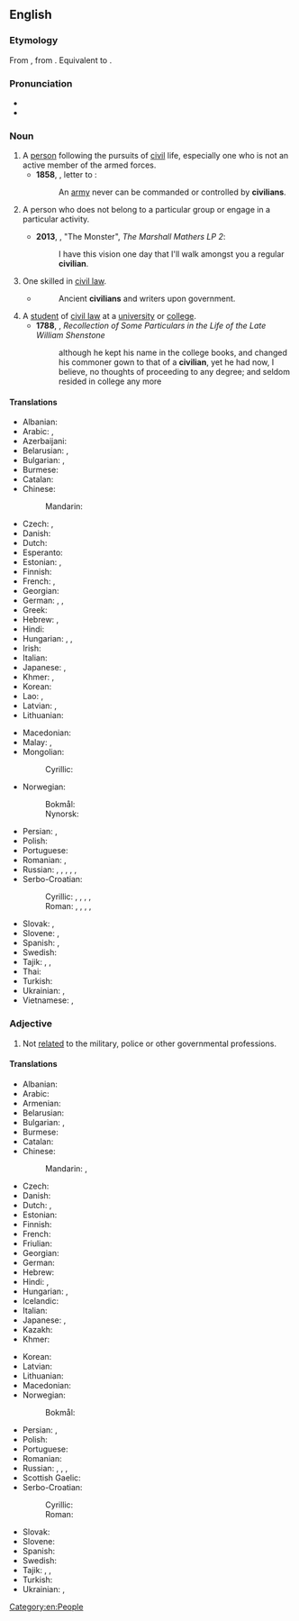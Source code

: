 ==English==

===Etymology===
From {{inh|en|enm|cyvylien}}, from {{der|en|fro|civilien}}. Equivalent to {{af|en|civil|-ian}}.

===Pronunciation===
* {{IPA|en|/sɪˈvɪljən/}}
* {{audio|en|en-us-civilian.ogg|Audio (US)}}

===Noun===
{{en-noun}}

# A [[person]] following the pursuits of [[civil]] life, especially one who is not an active member of the armed forces.
#* '''1858''', {{w|Prince George, Duke of Cambridge|Prince George}}, letter to {{w|Colin Campbell, 1st Baron Clyde|Sir Colin Campbell}}: 
#*: An [[army]] never can be commanded or controlled by '''civilians'''.
#: {{ux|en|Three '''civilians''' were apprehended by the soldiers and taken away in a military vehicle.}}
# {{lb|en|informal}} A person who does not belong to a particular group or engage in a particular activity.
#* '''2013''', {{w|Eminem}}, "The Monster", ''The Marshall Mathers LP 2'':
#*: I have this vision one day that I'll walk amongst you a regular '''civilian'''.
#: {{ux|en|The bathroom was for employees only, so '''civilians''' weren't allowed to use it.}}
# One skilled in [[civil law]].
#* {{RQ:Swift DL4}}
#*: Ancient '''civilians''' and writers upon government.
# A [[student]] of [[civil law]] at a [[university]] or [[college]].
#* '''1788''', {{w|Richard Graves}}, ''Recollection of Some Particulars in the Life of the Late William Shenstone''
#*: although he kept his name in the college books, and changed his commoner gown to that of a '''civilian''', yet he had now, I believe, no thoughts of proceeding to any degree; and seldom resided in college any more

====Translations====
{{trans-top|non-military person}}
* Albanian: {{t+|sq|civil|m}}
* Arabic: {{t|ar|مَدَنِيّ|m}}, {{t|ar|مَدَنِيَّة|f}}
* Azerbaijani: {{t|az|[[dinc]] [[sakin]]}} {{qualifier|non-combatant}}
* Belarusian: {{t|be|[[цыві́льны]] [[чалаве́к]]|m}}, {{t|be|[[цывільны|цыві́льная]] [[асо́ба]]|f}}
* Bulgarian: {{t+|bg|циви́лен|m}}, {{t|bg|[[цивилен|циви́лно]] [[лице́]]|n}}
* Burmese: {{t+|my|အရပ်သား}}
* Catalan: {{t|ca|paisà|m}}
* Chinese:
*: Mandarin: {{t+|cmn|平民|tr=píngmín}}
* Czech: {{t+|cs|civilista|m}}, {{t|cs|civilistka|f}}
* Danish: {{t|da|civilist|c}}
* Dutch: {{t+|nl|burger|m}}
* Esperanto: {{t|eo|civilulo}}
* Estonian: {{t|et|tsivilist}}, {{t|et|eraisik}}
* Finnish: {{t+|fi|siviili}}
* French: {{t+|fr|civil|m}}, {{t+|fr|civile|f}}
* Georgian: {{t|ka|[[სამოქალაქო]] [[პირი]]}}
* German: {{t+|de|Zivilist|m}}, {{t+|de|Zivilistin|f}}, {{t+|de|Zivilperson|f}}
* Greek: {{t+|el|πολίτης|m|f}}
* Hebrew: {{t+|he|אֶזְרָח|m|tr=ezrákh}}, {{t|he|אֶזְרָחִית|f|tr=ezrakhít}}
* Hindi: {{t+|hi|नागरिक |m}}
* Hungarian: {{t+|hu|civil}}, {{t|hu|civil személy}}, {{t|hu|polgári személy}}
* Irish: {{t|ga|sibhialtach|m}}
* Italian: {{t+|it|civile|m}}
* Japanese: {{t+|ja|文民|tr=ぶんみん, bunmin}}, {{t+|ja|民間人|tr=みんかんじん, minkanjin}}
* Khmer: {{t|km|ជនស៊ីវិល}}, {{t+|km|អយោធ}}
* Korean: {{t+|ko|민간인(民間人)}}
* Lao: {{t|lo|ພົນລະເຮືອນ}}, {{t|lo|ພໍ່ເຮືອນ}}
* Latvian: {{t|lv|civilists|m}}, {{t|lv|civiliste|f}}
* Lithuanian: {{t|lt|civilis|m}}
{{trans-mid}}
* Macedonian: {{t|mk|цивил|m}}
* Malay: {{t|ms|[[orang]] [[periman]]}}, {{t|ms|[[orang]] [[awam]]}}
* Mongolian:
*: Cyrillic: {{t+|mn|иргэн}}
* Norwegian:
*: Bokmål: {{t|nb|sivilist|m}}
*: Nynorsk: {{t|nn|sivilist|m}}
* Persian: {{t+|fa|غیرنظامی|tr=ğeyrenezâmi}}, {{t|fa|[[شخص]] [[غیرنظامی]]|tr=šaxs-e ğeyrenezâmi}}
* Polish: {{t+|pl|cywil|m}}
* Portuguese: {{t+|pt|civil|m|f}}
* Romanian: {{t+|ro|civil|m}}, {{t|ro|civilă|f}}
* Russian: {{t|ru|[[гражданский|гражда́нское]] [[лицо́]]|n}}, {{t|ru|[[гражда́нский]] [[челове́к]]|m}}, {{t+|ru|гражда́нский|m}}, {{t+|ru|шта́тский|m}}, {{t|ru|[[ми́рный]] [[жи́тель]]|m}}, {{t|ru|[[мирный|ми́рная]] [[жи́тельница]]|f}}
* Serbo-Croatian:
*: Cyrillic: {{t|sh|цѝвӣл|m}}, {{t|sh|цивѝлист|m}}, {{t|sh|цивѝлисткиња|f}}, {{t|sh|цивилистица|f}}, {{t|sh|[[грађански|грађанска]] [[особа]]|f}} 
*: Roman: {{t+|sh|cìvīl|m}}, {{t+|sh|civìlist|m}}, {{t+|sh|civìlistkinja|f}}, {{t|sh|civilistica|f}}, {{t|sh|[[građanski|građanska]] [[osoba]]|f}} 
* Slovak: {{t|sk|civilista|m}}, {{t|sk|civilistka|f}}
* Slovene: {{t|sl|civilist|m}}, {{t|sl|civilistka|f}}
* Spanish: {{t+|es|civil}}, {{t+|es|paisano}}
* Swedish: {{t+|sv|civil|c}}
* Tajik: {{t|tg|ғайринизомӣ}}, {{t|tg|[[шахс|шахси]] [[ғайринизомӣ]]}}, {{t|tg|[[шахс|шахси]] [[гражданӣ]]}}
* Thai: {{t+|th|พลเรือน}}
* Turkish: {{t+|tr|sivil}}
* Ukrainian: {{t|uk|[[цивільний|циві́льна]] [[осо́ба]]|f}}, {{t|uk|[[цивільний|циві́льна]] [[люди́на]]|f}}
* Vietnamese: {{t|vi|[[người]] [[thường]]}}, {{t+|vi|thường dân}}
{{trans-bottom}}

===Adjective===
{{en-adj|-}}

# Not [[relate]]d to the military, police or other governmental professions.
#: {{ux|en|The three detainees were actually army defectors wearing '''civilian''' clothing.}}
#: {{ux|en|He worked as a '''civilian''' journalist for ten years before being employed by the public broadcaster.}}

====Translations====
{{trans-top|not related to the military armed forces}}
* Albanian: {{t+|sq|civil}}
* Arabic: {{t|ar|مَدَنِيّ}}
* Armenian: {{t+|hy|քաղաքացիական}}
* Belarusian: {{t|be|цыві́льны}}
* Bulgarian: {{t+|bg|циви́лен}}, {{t+|bg|гра́ждански}}
* Burmese: {{t+|my|အရပ်}}
* Catalan: {{t+|ca|civil}}
* Chinese:
*: Mandarin: {{t+|cmn|文職|alt=文職的}}, {{t+|cmn|文职|tr=wénzhí de|alt=文职的}}
* Czech: {{t+|cs|civilní}}
* Danish: {{t+|da|civil}}
* Dutch: {{t+|nl|burger|alt=burger-}}, {{t+|nl|civiel}}
* Estonian: {{t|et|tsiviil|alt=tsiviil-}}
* Finnish: {{t+|fi|siviili|alt=siviili-}}
* French: {{t+|fr|civil}}
* Friulian: {{t|fur|civîl}}
* Georgian: {{t|ka|სამოქალაქო}}
* German: {{t+|de|zivil}}
* Hebrew: {{t+|he|אֶזְרָחִי|tr=ezrakhí}}
* Hindi: {{t+|hi|नागरिक}}, {{t+|hi|सिविल}}
* Hungarian: {{t+|hu|civil}}, {{t+|hu|polgári}}
* Icelandic: {{t+|is|borgaralegur}}
* Italian: {{t+|it|civile}}
* Japanese: {{t+|ja|民間|tr=みんかんの, minkan no}}, {{t+|ja|市民|tr=し​みんの, shimin no|alt=市民の}}
* Kazakh: {{t|kk|жай}}
* Khmer: {{t|km|ស៊ីវិល}}
{{trans-mid}}
* Korean: {{t+|ko|민간|alt=민간의}}
* Latvian: {{t|lv|civils}}
* Lithuanian: {{t+|lt|civilinis}}
* Macedonian: {{t|mk|цивилен}}
* Norwegian:
*: Bokmål: {{t|nb|sivil}}
* Persian: {{t+|fa|مدنی|tr=madani}}, {{t+|fa|غیرنظامی|tr=ğeyrenezâmi}}
* Polish: {{t+|pl|cywilny}}
* Portuguese: {{t+|pt|civil}}
* Romanian: {{t+|ro|civil}}
* Russian: {{t+|ru|гражда́нский}}, {{t+|ru|циви́льный}}, {{t+|ru|шта́тский}}, {{t+|ru|ми́рный|lit=peaceful}}
* Scottish Gaelic: {{t|gd|sìobhalta}}
* Serbo-Croatian:
*: Cyrillic: {{t|sh|цѝвӣлнӣ}}
*: Roman: {{t+|sh|cìvīlnī}}
* Slovak: {{t|sk|civilný}}
* Slovene: {{t|sl|civilen}}
* Spanish: {{t+|es|civil}}
* Swedish: {{t+|sv|civil}}
* Tajik: {{t|tg|ғайринизомӣ}}, {{t|tg|ғайриҳарбӣ}}, {{t|tg|гражданӣ}}
* Turkish: {{t+|tr|sivil}}
* Ukrainian: {{t+|uk|циві́льний}}, {{t|uk|шта́тський}}
{{trans-bottom}}

[[Category:en:People]]